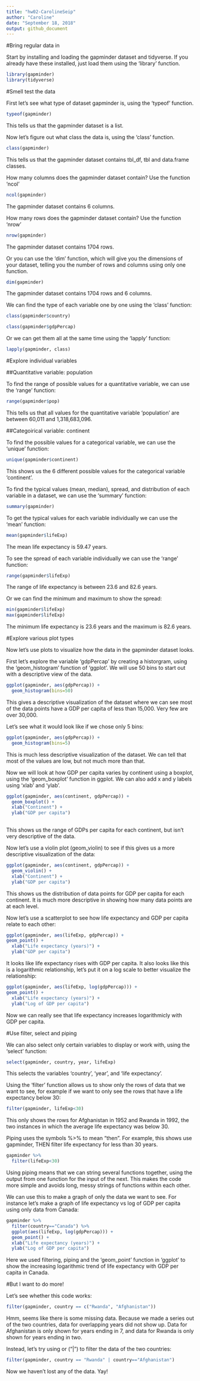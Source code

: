 ```yaml
---
title: "hw02-CarolineSeip"
author: "Caroline"
date: "September 18, 2018"
output: github_document
---
```


#Bring regular data in

Start by installing and loading the gapminder dataset and tidyverse. If you already have these installed, just load them using the 'library' function.
```r
library(gapminder)
library(tidyverse)
```

#Smell test the data

First let's see what type of dataset gapminder is, using the 'typeof' function.
```r
typeof(gapminder)
```
This tells us that the gapminder dataset is a list.

Now let's figure out what class the data is, using the 'class' function.
```r
class(gapminder)
```
This tells us that the gapminder dataset contains tbl_df, tbl and data.frame classes.

How many columns does the gapminder dataset contain? Use the function 'ncol'
```r
ncol(gapminder)
```
The gapminder dataset contains 6 columns.

How many rows does the gapminder dataset contain? Use the function 'nrow'
```r
nrow(gapminder)
```
The gapminder dataset contains 1704 rows.

Or you can use the 'dim' function, which will give you the dimensions of your dataset, telling you the number of rows and columns using only one function.
```r
dim(gapminder)
```
The gapminder dataset contains 1704 rows and 6 columns.

We can find the type of each variable one by one using the 'class' function:
```r
class(gapminder$country)
```
```r
class(gapminder$gdpPercap)
```

Or we can get them all at the same time using the 'lapply' function:
```r
lapply(gapminder, class)
```

#Explore individual variables

##Quantitative variable: population

To find the range of possible values for a quantitative variable, we can use the 'range' function:
```r
range(gapminder$pop)
```
This tells us that all values for the quantitative variable 'population' are between 60,011 and 1,318,683,096.

##Categoirical variable: continent

To find the possible values for a categorical variable, we can use the 'unique' function:
```r
unique(gapminder$continent)
```
This shows us the 6 different possible values for the categorical variable 'continent'.

To find the typical values (mean, median), spread, and distribution of each variable in a dataset, we can use the 'summary' function:
```r
summary(gapminder)
```

To get the typical values for each variable individually we can use the 'mean' function:
```r
mean(gapminder$lifeExp)
```
The mean life expectancy is 59.47 years.

To see the spread of each variable individually we can use the 'range' function:
```r
range(gapminder$lifeExp)
```
The range of life expectancy is between 23.6 and 82.6 years.

Or we can find the minimum and maximum to show the spread:
```r
min(gapminder$lifeExp)
max(gapminder$lifeExp)
```
The minimum life expectancy is 23.6 years and the maximum is 82.6 years.

#Explore various plot types

Now let's use plots to visualize how the data in the gapminder dataset looks.

First let's explore the variable 'gdpPercap' by creating a historgram, using the 'geom_histogram' function of 'ggplot'. We will use 50 bins to start out with a descriptive view of the data.
```r
ggplot(gapminder, aes(gdpPercap)) +
  geom_histogram(bins=50)
```

This gives a descriptive visualization of the dataset where we can see most of the data points have a GDP per capita of less than 15,000. Very few are over 30,000.

Let's see what it would look like if we chose only 5 bins:
```r
ggplot(gapminder, aes(gdpPercap)) +
  geom_histogram(bins=5)
```

This is much less descriptive visualization of the dataset. We can tell that most of the values are low, but not much more than that.

Now we will look at how GDP per capita varies by continent using a boxplot, using the 'geom_boxplot' function in ggplot. We can also add x and y labels using 'xlab' and 'ylab'.

```r
ggplot(gapminder, aes(continent, gdpPercap)) +
  geom_boxplot() + 
  xlab("Continent") +
  ylab("GDP per capita")
  

```

This shows us the range of GDPs per capita for each continent, but isn't very descriptive of the data.

Now let's use a violin plot (geom_violin) to see if this gives us a more descriptive visualization of the data:
```r
ggplot(gapminder, aes(continent, gdpPercap)) +
  geom_violin() + 
  xlab("Continent") +
  ylab("GDP per capita")
```

This shows us the distribution of data points for GDP per capita for each continent. It is much more descriptive in showing how many data points are at each level.

Now let's use a scatterplot to see how life expectancy and GDP per capita relate to each other:

```r
ggplot(gapminder, aes(lifeExp, gdpPercap)) +
geom_point() +
  xlab("Life expectancy (years)") +
  ylab("GDP per capita")
```

It looks like life expectancy rises with GDP per capita. It also looks like this is a logarithmic relationship, let's put it on a log scale to better visualize the relationship:
```r
ggplot(gapminder, aes(lifeExp, log(gdpPercap))) +
geom_point() +
  xlab("Life expectancy (years)") +
  ylab("Log of GDP per capita")
```

Now we can really see that life expectancy increases logarithmicly with GDP per capita.

#Use filter, select and piping

We can also select only certain variables to display or work with, using the 'select' function:
```r
select(gapminder, country, year, lifeExp)
```
This selects the variables 'country', 'year', and 'life expectancy'.

Using the 'filter' function allows us to show only the rows of data that we want to see, for example if we want to only see the rows that have a life expectancy below 30:
```r
filter(gapminder, lifeExp<30)
```
This only shows the rows for Afghanistan in 1952 and Rwanda in 1992, the two instances in which the average life expectancy was below 30.
 
Piping uses the symbols %>% to mean "then". For example, this shows use gapminder, THEN filter life expectancy for less than 30 years. 
```r
gapminder %>%
  filter(lifeExp<30)
```
Using piping means that we can string several functions together, using the output from one function for the input of the next. This makes the code more simple and avoids long, messy strings of functions within each other.

We can use this to make a graph of only the data we want to see. For instance let's make a graph of life expectancy vs log of GDP per capita using only data from Canada:
```r
gapminder %>%
  filter(country=="Canada") %>% 
  ggplot(aes(lifeExp, log(gdpPercap))) +
  geom_point() +
  xlab("Life expectancy (years)") +
  ylab("Log of GDP per capita")
```

Here we used filtering, piping and the 'geom_point' function in 'ggplot' to show the increasing logarithmic trend of life expectancy with GDP per capita in Canada.

#But I want to do more!

Let's see whether this code works:

```r
filter(gapminder, country == c("Rwanda", "Afghanistan"))
```
Hmm, seems like there is some missing data. Because we made a series out of the two countries, data for overlapping years did not show up. Data for Afghanistan is only shown for years ending in 7, and data for Rwanda is only shown for years ending in two.

Instead, let's try using or ("|") to filter the data of the two countries:
```r
filter(gapminder, country == "Rwanda" | country=="Afghanistan")
```

Now we haven't lost any of the data. Yay!

